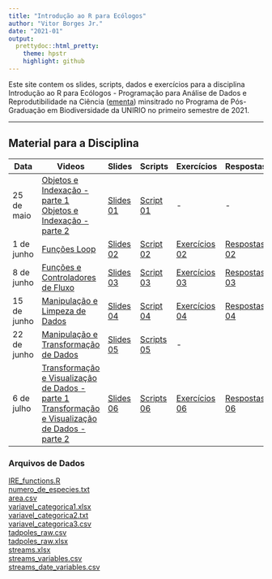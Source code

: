 ```yaml
---
title: "Introdução ao R para Ecólogos"
author: "Vitor Borges Jr."
date: "2021-01"
output:
  prettydoc::html_pretty:
    theme: hpstr
    highlight: github
---
```


Este site contem os slides, scripts, dados e exercícios para a disciplina Introdução ao R para Ecólogos - Programação para Análise de Dados e Reprodutibilidade na Ciência ([ementa](Ementa-IRE.html)) minsitrado no Programa de Pós-Graduação em Biodiversidade da UNIRIO no primeiro semestre de 2021.

___

## **Material para a Disciplina**

Data  | Videos | Slides | Scripts | Exercícios | Respostas
------------- |----------- | ------------- | ------------- | ------------- | -------------
25 de maio  | [Objetos e Indexação - parte 1](https://drive.google.com/file/d/1oMMfNGMG4e2frOIwDDOQ64tr5QsdXgdu/view?usp=sharing)<br/> [Objetos e Indexação - parte 2](https://drive.google.com/file/d/1evZ3CT6Z5vrnvry8_hWW1snQDTvYtTtI/view?usp=sharing) | [Slides 01](Slides/01-Introducao-ao-R-Objetos-e-Indexacao-Slides.html) | [Script 01](Scripts/01-Introducao-ao-R-parte1.R) | - | -
1 de junho  | [Funções Loop](https://drive.google.com/file/d/1HpYO862-jBfSu_thZmDpzUz1nVnFVeXC/view?usp=sharing) | [Slides 02](Slides/02-Introducao-ao-R-Funcoes-Loop.html) | [Script 02](Scripts/02-Introducao-ao-R-parte-2.R) | [Exercícios 02](Exercícios/02-Exercícios-Funções-Loop-e-Funções.Rmd) | [Respostas 02](Respostas/02-Exercícios-Funções-Loop-e-Funções-respostas.nb.html)         
8 de junho  | [Funções e Controladores de Fluxo](https://drive.google.com/file/d/1_qmp_OLflgqaKo557jHRURG1-L2Q7zsy/view?usp=sharing) | [Slides 03](Slides/03-Introducao-ao-R-Introducao-Escrita-de-Funcoes-slides.html) | [Script 03](Scripts/03-Introducao-R-Funcoes-Controladores-de-fluxo.R) | [Exercícios 03](Exercícios/03-Exercícios-Funcoes-Controladores_de_Fluxo.Rmd) | [Respostas 03](Respostas/03-Exercícios-Funcoes-Controladores-de-Fluxo-respostas.nb.html)
15 de junho  | [Manipulação e Limpeza de Dados ](https://drive.google.com/file/d/1vte8UQ9Sk9efiPbe7xjzvsu4hoCGcxzZ/view?usp=sharing) | [Slides 04](Slides/04-Manipulação-e-Limpeza-de-Dados-slides.html) | [Script 04](Scripts/04-Limpeza-e-Manipulação-de-Dados.R) | [Exercícios 04](Exercícios/04-Exercícios-de-Limpeza-e-Manipulação-de-Dados.Rmd) | [Respostas 04](Respostas/04-Exercícios-de-Limpeza-e-Manipulação-de-Dados-respostas.nb.html)
22 de junho | [Manipulação e Transformação de Dados](https://drive.google.com/file/d/1SoovW58cGxEys1XFRQ7tcq-f1PiF54cl/view) | [Slides 05](Slides/05-Manipulação-e-Transformação-de-Dados-slides.html) | [Scripts 05](Scripts/05-Manipulação-e-Transformação-de-Dados.R) | - 
6 de julho | [Transformação e Visualização de Dados - parte 1](https://drive.google.com/file/d/1lCUhwFW4cQ6yTcwCv1LZTO_wDADb1tIe/view?usp=sharing)<br/>[Transformação e Visualização de Dados - parte 2](https://drive.google.com/file/d/1HIPZT-6U-4YFGjq1m3UPjwJEwY6xuJzl/view?usp=sharing)| [Slides 06](Slides/06-Transformação-e-Visualização-de-Dados.html) | [Scripts 06](Scripts/06 -Transformação-e-Visualização-de-Dados.R) | [Exercícios 06](Exercícios/06-Exercícios-Visualização-de-Dados.Rmd) | [Respostas 06](Respostas/06-Exercícios-Visualização-de-Dados-respostas.nb.html)

### Arquivos de Dados 

[IRE_functions.R](Slides/IRE_functions.R)\
[numero_de_especies.txt](Dados/numero_de_especies.txt)\
[area.csv](Dados/area.csv)\
[variavel_categorica1.xlsx](Dados/variavel_categorica1.xlsx)\
[variavel_categorica2.txt](Dados/variavel_categorica2.txt)\
[variavel_categorica3.csv](Dados/variavel_categorica3.csv)\
[tadpoles_raw.csv](Dados/tadpoles_raw.csv)\
[tadpoles_raw.xlsx](Dados/tadpoles_raw.xlsx)\
[streams.xlsx](Dados/streams.xlsx)\
[streams_variables.csv](Dados/streams_variables.csv)\
[streams_date_variables.csv](Dados/streams_date_variables.csv)\
